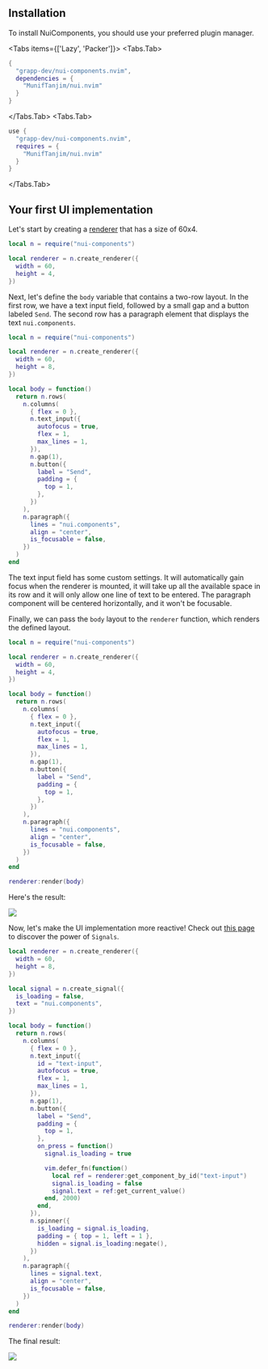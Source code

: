 
## Installation

To install NuiComponents, you should use your preferred plugin manager.

<Tabs items={['Lazy', 'Packer']}>
<Tabs.Tab>
```lua
{
  "grapp-dev/nui-components.nvim",
  dependencies = {
    "MunifTanjim/nui.nvim"
  }
}
```
</Tabs.Tab>
<Tabs.Tab>
```lua
use {
  "grapp-dev/nui-components.nvim",
  requires = {
    "MunifTanjim/nui.nvim"
  }
}
```
</Tabs.Tab>
</Tabs>

## Your first UI implementation

Let's start by creating a [renderer](/docs/renderer) that has a size of 60x4.

```lua showLineNumbers
local n = require("nui-components")

local renderer = n.create_renderer({
  width = 60,
  height = 4,
})
```

Next, let's define the `body` variable that contains a two-row layout. In the first row, we have a text input field, followed by a small gap and a button labeled `Send`. The second row has a paragraph element that displays the text `nui.components`.

```lua showLineNumbers {8-31}
local n = require("nui-components")

local renderer = n.create_renderer({
  width = 60,
  height = 8,
})

local body = function()
  return n.rows(
    n.columns(
      { flex = 0 },
      n.text_input({
        autofocus = true,
        flex = 1,
        max_lines = 1,
      }),
      n.gap(1),
      n.button({
        label = "Send",
        padding = {
          top = 1,
        },
      })
    ),
    n.paragraph({
      lines = "nui.components",
      align = "center",
      is_focusable = false,
    })
  )
end
```

The text input field has some custom settings. It will automatically gain focus when the renderer is mounted, it will take up all the available space in its row and it will only allow one line of text to be entered. The paragraph component will be centered horizontally, and it won't be focusable.

Finally, we can pass the `body` layout to the `renderer` function, which renders the defined layout.

```lua showLineNumbers {33}
local n = require("nui-components")

local renderer = n.create_renderer({
  width = 60,
  height = 4,
})

local body = function()
  return n.rows(
    n.columns(
      { flex = 0 },
      n.text_input({
        autofocus = true,
        flex = 1,
        max_lines = 1,
      }),
      n.gap(1),
      n.button({
        label = "Send",
        padding = {
          top = 1,
        },
      })
    ),
    n.paragraph({
      lines = "nui.components",
      align = "center",
      is_focusable = false,
    })
  )
end

renderer:render(body)
```

Here's the result:

![](/gifs/getting-started-1.gif)


Now, let's make the UI implementation more reactive! Check out [this page](/docs/signal) to discover the power of `Signals`.

```lua showLineNumbers {6-9,16,27-35,37-41,44}
local renderer = n.create_renderer({
  width = 60,
  height = 8,
})

local signal = n.create_signal({
  is_loading = false,
  text = "nui.components",
})

local body = function()
  return n.rows(
    n.columns(
      { flex = 0 },
      n.text_input({
        id = "text-input",
        autofocus = true,
        flex = 1,
        max_lines = 1,
      }),
      n.gap(1),
      n.button({
        label = "Send",
        padding = {
          top = 1,
        },
        on_press = function()
          signal.is_loading = true

          vim.defer_fn(function()
            local ref = renderer:get_component_by_id("text-input")
            signal.is_loading = false
            signal.text = ref:get_current_value()
          end, 2000)
        end,
      }),
      n.spinner({
        is_loading = signal.is_loading,
        padding = { top = 1, left = 1 },
        hidden = signal.is_loading:negate(),
      })
    ),
    n.paragraph({
      lines = signal.text,
      align = "center",
      is_focusable = false,
    })
  )
end

renderer:render(body)
```

The final result:

![](/gifs/getting-started-2.gif)
